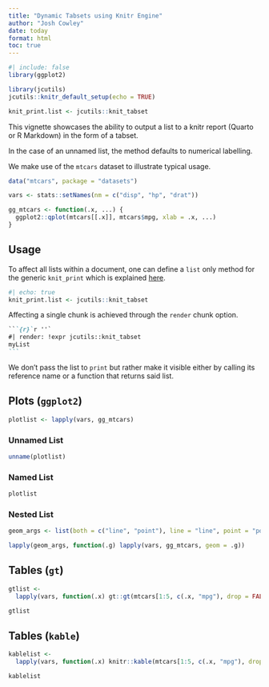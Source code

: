 ```yaml
---
title: "Dynamic Tabsets using Knitr Engine"
author: "Josh Cowley"
date: today
format: html
toc: true
---
```


```r
#| include: false
library(ggplot2)

library(jcutils)
jcutils::knitr_default_setup(echo = TRUE)

knit_print.list <- jcutils::knit_tabset
```

This vignette showcases the ability to output a list to a knitr report 
    (Quarto or R Markdown) in the form of a tabset.

In the case of an unnamed list, the method defaults to numerical labelling.

We make use of the `mtcars` dataset to illustrate typical usage.

```r
data("mtcars", package = "datasets")

vars <- stats::setNames(nm = c("disp", "hp", "drat"))

gg_mtcars <- function(.x, ...) {
  ggplot2::qplot(mtcars[[.x]], mtcars$mpg, xlab = .x, ...)
}
```

## Usage

To affect all lists within a document, one can define a `list` only method for
    the generic `knit_print` which is explained [here][knit_print_vignette].

```r
#| echo: true
knit_print.list <- jcutils::knit_tabset
```

Affecting a single chunk is achieved through the `render` chunk option.

````markdown
```{r}`r ''`
#| render: !expr jcutils::knit_tabset
myList
```
````

::: {.callout-note}
We don't pass the list to `print` but rather make it visible either by calling 
    its reference name or a function that returns said list.
::::

## Plots (`ggplot2`)

```r
plotlist <- lapply(vars, gg_mtcars)
```

### Unnamed List

```r
unname(plotlist)
```

### Named List

```r
plotlist
```

### Nested List

```r
geom_args <- list(both = c("line", "point"), line = "line", point = "point")

lapply(geom_args, function(.g) lapply(vars, gg_mtcars, geom = .g))
```

## Tables (`gt`)

```r
gtlist <- 
  lapply(vars, function(.x) gt::gt(mtcars[1:5, c(.x, "mpg"), drop = FALSE]))
```

```r
gtlist
```

## Tables (`kable`)

```r
kablelist <-
  lapply(vars, function(.x) knitr::kable(mtcars[1:5, c(.x, "mpg"), drop = FALSE]))
```

```r
kablelist
```


[knit_print_vignette]:
  https://cran.r-project.org/web/packages/knitr/vignettes/knit_print.html
  "Knitr - Custom Print Methods"
